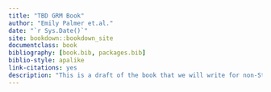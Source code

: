 ```yaml
--- 
title: "TBD GRM Book"
author: "Emily Palmer et.al."
date: "`r Sys.Date()`"
site: bookdown::bookdown_site
documentclass: book
bibliography: [book.bib, packages.bib]
biblio-style: apalike
link-citations: yes
description: "This is a draft of the book that we will write for non-Statisticians to understand GRMS"
---
```




